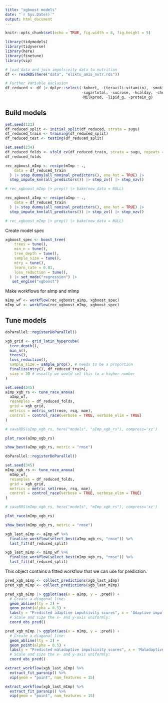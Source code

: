 ```yaml
---
title: "xgboost models"
date: "`r Sys.Date()`"
output: html_document
---
```


```r
knitr::opts_chunk$set(echo = TRUE, fig.width = 8, fig.height = 5)
```



```r
library(tidymodels)
library(tidyverse)
library(here)
library(finetune)
library(vip)

# load data and join impulsivity data to nutrition
df <- readRDS(here("data", "eliktu_amis_nutr.rds"))

# Further variable exclusion
df_reduced <- df |> dplyr::select(-kohort, -(teravili:vitamiin), -smoking, -kood,
                                  -sugartotal, -sucrose, -kcalday, -cholest,
                                  -Milkprod, -lipid_g, -protein_g)
```


## Build models


```r
set.seed(123)
df_reduced_split <- initial_split(df_reduced, strata = sugu)
df_reduced_train <- training(df_reduced_split)
df_reduced_test <- testing(df_reduced_split)

set.seed(234)
df_reduced_folds <- vfold_cv(df_reduced_train, strata = sugu, repeats = 5)
df_reduced_folds
```

```r
rec_xgboost_mImp <- recipe(mImp ~ .,
    data = df_reduced_train
  ) |> step_dummy(all_nominal_predictors(), one_hot = TRUE) |>
  step_impute_knn(all_predictors()) |> step_zv() |> step_nzv()

# rec_xgboost_mImp |> prep() |> bake(new_data = NULL)
```

```r
rec_xgboost_aImp <- recipe(aImp ~ .,
    data = df_reduced_train
  ) |> step_dummy(all_nominal_predictors(), one_hot = TRUE) |>
  step_impute_knn(all_predictors()) |> step_zv() |> step_nzv()

# rec_xgboost_mImp |> prep() |> bake(new_data = NULL)
```

Create model spec

```r
xgboost_spec <- boost_tree(
    trees = tune(),
    min_n = tune(),
    tree_depth = tune(),
    sample_size = tune(),
    mtry = tune(),
    learn_rate = 0.01,
    loss_reduction = tune(),
  ) |> set_mode("regression") |>
   set_engine("xgboost")
```

Make workflows for aImp and mImp

```r

aImp_wf <- workflow(rec_xgboost_aImp, xgboost_spec)
mImp_wf <- workflow(rec_xgboost_mImp, xgboost_spec)
```

## Tune models

```r
doParallel::registerDoParallel()

xgb_grid <- grid_latin_hypercube(
  tree_depth(),
  min_n(),
  trees(),
  loss_reduction(),
  sample_size = sample_prop(), # needs to be a proportion
  finalize(mtry(), df_reduced_train),
  size = 30 # usually we would set this to a higher number
)

set.seed(345)
aImp_xgb_rs <- tune_race_anova(
  aImp_wf,
  resamples = df_reduced_folds,
  grid = xgb_grid,
  metrics = metric_set(rmse, rsq, mae),
  control = control_race(verbose = TRUE, verbose_elim = TRUE)
)

# saveRDS(aImp_xgb_rs, here("models", "aImp_xgb_rs"), compress='xz')

```

```r
plot_race(aImp_xgb_rs)
```


```r
show_best(aImp_xgb_rs, metric = "rmse")
```



```r
doParallel::registerDoParallel()

set.seed(345)
mImp_xgb_rs <- tune_race_anova(
  mImp_wf,
  resamples = df_reduced_folds,
  grid = xgb_grid,
  metrics = metric_set(rmse, rsq, mae),
  control = control_race(verbose = TRUE, verbose_elim = TRUE)
)

# saveRDS(mImp_xgb_rs, here("models", "mImp_xgb_rs"), compress='xz')

```

```r
plot_race(mImp_xgb_rs)
```

```r
show_best(mImp_xgb_rs, metric = "rmse")
```


```r
xgb_last_aImp <- aImp_wf %>%
  finalize_workflow(select_best(aImp_xgb_rs, "rmse")) %>%
  last_fit(df_reduced_split)

xgb_last_mImp <- mImp_wf %>%
  finalize_workflow(select_best(mImp_xgb_rs, "rmse")) %>%
  last_fit(df_reduced_split)
```

This object contains a fitted workflow that we can use for prediction.

```r
pred_xgb_aImp <- collect_predictions(xgb_last_aImp)
pred_xgb_mImp <- collect_predictions(xgb_last_mImp)
```


```r
pred_xgb_aImp |> ggplot(aes(x = aImp, y = .pred)) +
  # Create a diagonal line:
  geom_abline(lty = 2) +
  geom_point(alpha = 0.5) +
  labs(y = "Predicted adaptive impulsivity scores", x = 'Adaptive impulsivity scores') +
  # Scale and size the x- and y-axis uniformly:
  coord_obs_pred()
```

```r
pred_xgb_mImp |> ggplot(aes(x = mImp, y = .pred)) +
  # Create a diagonal line:
  geom_abline(lty = 2) +
  geom_point(alpha = 0.5) +
  labs(y = "Predicted maladaptive impulsivity scores", x = 'Maladaptive impulsivity scores') +
  # Scale and size the x- and y-axis uniformly:
  coord_obs_pred()
```
```r
extract_workflow(xgb_last_aImp) %>%
  extract_fit_parsnip() %>%
  vip(geom = "point", num_features = 15)

```

```r
extract_workflow(xgb_last_mImp) %>%
  extract_fit_parsnip() %>%
  vip(geom = "point", num_features = 15)

```
